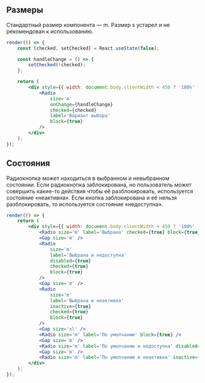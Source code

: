 ## Размеры

Стандартный размер компонента — m. Размер s устарел и не рекомендован к использованию.

```jsx live
render(() => {
    const [checked, setChecked] = React.useState(false);

    const handleChange = () => {
        setChecked(!checked);
    };

    return (
        <div style={{ width: document.body.clientWidth < 450 ? '100%' : 320 }}>
            <Radio
                size='m'
                onChange={handleChange}
                checked={checked}
                label='Вариант выбора'
                block={true}
            />
        </div>
    );
});
```

## Состояния

Радиокнопка может находиться в выбранном и невыбранном состоянии.
Если радиокнопка заблокирована, но пользователь может совершить какие-то действия чтобы её разблокировать,
используется состояние «неактивна». Если кнопка заблокирована и её нельзя разблокировать, то используется состояние «недоступна».

```jsx live
render(() => {
    return (
        <div style={{ width: document.body.clientWidth < 450 ? '100%' : 320 }}>
            <Radio size='m' label='Выбрана' checked={true} block={true} />
            <Gap size='m' />
            <Radio
                size='m'
                label='Выбрана и недоступна'
                disabled={true}
                checked={true}
                block={true}
            />
            <Gap size='m' />
            <Radio
                size='m'
                label='Выбрана и неактивна'
                inactive={true}
                checked={true}
                block={true}
            />
            <Gap size='xl' />
            <Radio size='m' label='По умолчанию' block={true} />
            <Gap size='m' />
            <Radio size='m' label='По умолчанию и недоступна' disabled={true} block={true} />
            <Gap size='m' />
            <Radio size='m' label='По умолчанию и неактивна' inactive={true} block={true} />
        </div>
    );
});
```
